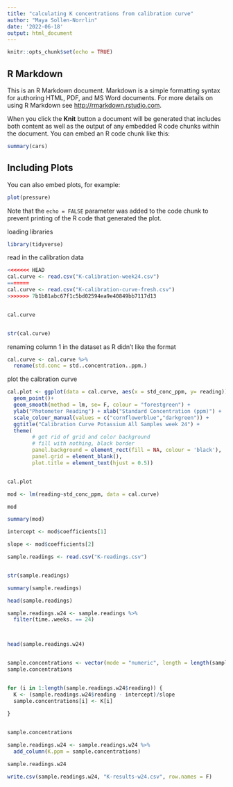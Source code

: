 ```yaml
---
title: "calculating K concentrations from calibration curve"
author: "Maya Sollen-Norrlin"
date: '2022-06-18'
output: html_document
---
```


```r
knitr::opts_chunk$set(echo = TRUE)
```

## R Markdown

This is an R Markdown document. Markdown is a simple formatting syntax for authoring HTML, PDF, and MS Word documents. For more details on using R Markdown see <http://rmarkdown.rstudio.com>.

When you click the **Knit** button a document will be generated that includes both content as well as the output of any embedded R code chunks within the document. You can embed an R code chunk like this:

```r
summary(cars)
```

## Including Plots

You can also embed plots, for example:

```r
plot(pressure)
```

Note that the `echo = FALSE` parameter was added to the code chunk to prevent printing of the R code that generated the plot.

loading libraries
```r

library(tidyverse)

```
read in the calibration data
```r

<<<<<<< HEAD
cal.curve <- read.csv("K-calibration-week24.csv")
=======
cal.curve <- read.csv("K-calibration-curve-fresh.csv")
>>>>>>> 7b1b81abc67f1c5bd02594ea9e40849bb7117d13


cal.curve


str(cal.curve)
```


renaming column 1 in the dataset as R didn't like the format
```r

cal.curve <- cal.curve %>%
  rename(std.conc = std..concentration..ppm.)


```

plot the calbration curve
```r

cal.plot <- ggplot(data = cal.curve, aes(x = std_conc_ppm, y= reading)) +
  geom_point()+
  geom_smooth(method = lm, se= F, colour = "forestgreen") +
  ylab("Photometer Reading") + xlab("Standard Concentration (ppm)") +
  scale_colour_manual(values = c("cornflowerblue","darkgreen")) +
  ggtitle("Calibration Curve Potassium All Samples week 24") +
  theme(
		# get rid of grid and color background
		# fill with nothing, black border
		panel.background = element_rect(fill = NA, colour = 'black'),
		panel.grid = element_blank(),
		plot.title = element_text(hjust = 0.5))


cal.plot

```

```r

mod <- lm(reading~std_conc_ppm, data = cal.curve)

mod

```
```r

summary(mod)

```

```r

intercept <- mod$coefficients[1]

slope <- mod$coefficients[2]


```



```r
sample.readings <- read.csv("K-readings.csv")


str(sample.readings)
```

```r
summary(sample.readings)
```
```r
head(sample.readings)

```


```r

sample.readings.w24 <- sample.readings %>%
  filter(time..weeks. == 24)



head(sample.readings.w24)



```


```r

sample.concentrations <- vector(mode = "numeric", length = length(sample.readings.w24$reading))
sample.concentrations


for (i in 1:length(sample.readings.w24$reading)) {
  K <- (sample.readings.w24$reading - intercept)/slope
  sample.concentrations[i] <- K[i]
  
}


sample.concentrations

sample.readings.w24 <- sample.readings.w24 %>%
  add_column(K.ppm = sample.concentrations)

sample.readings.w24

```


```r

write.csv(sample.readings.w24, "K-results-w24.csv", row.names = F)


```








